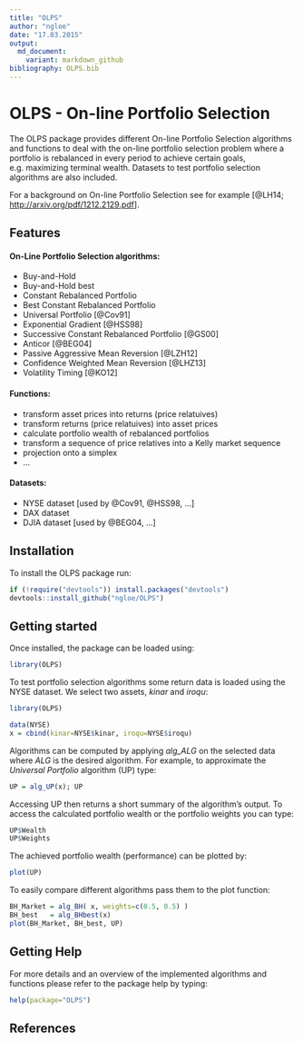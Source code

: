 ```yaml
---
title: "OLPS"
author: "ngloe"
date: "17.03.2015"
output: 
  md_document:
    variant: markdown_github
bibliography: OLPS.bib
---
```


# OLPS  -  On-line Portfolio Selection
The OLPS package provides different On-line Portfolio Selection algorithms
and functions to deal with the on-line portfolio selection problem where a portfolio is rebalanced in every period to achieve certain goals, e.g. maximizing terminal wealth. Datasets to test portfolio selection algorithms are also included.   

For a background on On-line Portfolio Selection see for example [@LH14; <http://arxiv.org/pdf/1212.2129.pdf>]. 

## Features
#### On-Line Portfolio Selection algorithms:
* Buy-and-Hold
* Buy-and-Hold best
* Constant Rebalanced Portfolio
* Best Constant Rebalanced Portfolio
* Universal Portfolio [@Cov91]
* Exponential Gradient [@HSS98]
* Successive Constant Rebalanced Portfolio [@GS00]
* Anticor [@BEG04]
* Passive Aggressive Mean Reversion [@LZH12]
* Confidence Weighted Mean Reversion [@LHZ13]
* Volatility Timing [@KO12]

#### Functions:
* transform asset prices into returns (price relatuives)
* transform returns (price relatuives) into asset prices
* calculate portfolio wealth of rebalanced portfolios
* transform a sequence of price relatives into a Kelly market sequence
* projection onto a simplex
* ...

#### Datasets:
* NYSE dataset [used by @Cov91, @HSS98, ...]
* DAX dataset
* DJIA dataset [used by @BEG04, ...]


## Installation
To install the OLPS package run:
```r
if (!require("devtools")) install.packages("devtools")
devtools::install_github("ngloe/OLPS")
```

## Getting started
Once installed, the package can be loaded using:
```r
library(OLPS)
```

To test portfolio selection algorithms some return data is loaded using the NYSE dataset. We select two assets, *kinar* and *iroqu*:
```r
library(OLPS)
```
```r
data(NYSE)
x = cbind(kinar=NYSE$kinar, iroqu=NYSE$iroqu)
```

Algorithms can be computed by applying *alg_ALG* on the selected data where *ALG* is the desired algorithm. For example, to approximate the *Universal Portfolio* algorithm (UP) type:
```r
UP = alg_UP(x); UP
```
Accessing UP then returns a short summary of the algorithm's output. To access the calculated portfolio wealth or the portfolio weights you can type:
```r
UP$Wealth
UP$Weights
```
The achieved portfolio wealth (performance) can be plotted by:
```r
plot(UP)
```
To easily compare different algorithms pass them to the plot function:
```r
BH_Market = alg_BH( x, weights=c(0.5, 0.5) )
BH_best   = alg_BHbest(x)
plot(BH_Market, BH_best, UP)
```


## Getting Help
For more details and an overview of the implemented algorithms and functions please refer to the package help by typing:
```r
help(package="OLPS")
```


## References
